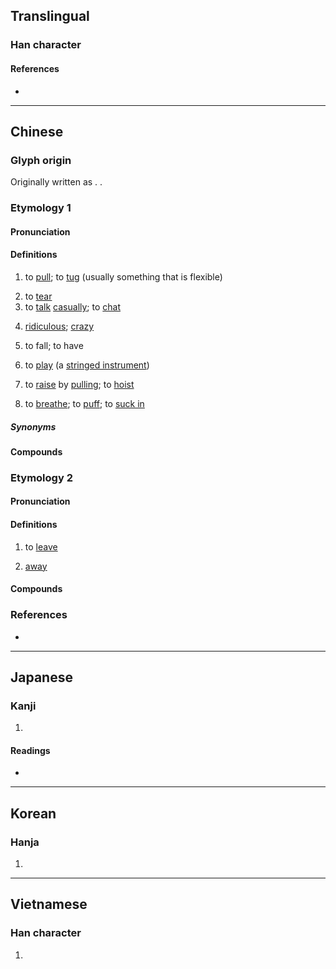 {{also|撦}}
{{character info}}
==Translingual==

===Han character===
{{Han char|rn=64|rad=手|as=04|sn=7|four=51010|canj=QYLM|ids=⿰扌止}}

====References====
* {{Han ref|kx=0418.230|dkj=11833|dj=0765.200|hdz=31836.040|uh=626F|ud=25199|bh=A7E8|bd=42984}}

----

==Chinese==

===Glyph origin===
{{Han etym}}
Originally written as {{zh-l|*撦}}. {{Han compound|手|止|ls=psc|c1=s|c2=p|t1=hand}}.

===Etymology 1===
{{zh-forms|alt=撦}}
{{rfe|zh}}

====Pronunciation====
{{zh-pron
|m=chě
|ma=Zh-chě.oga
|m-s=ce3
|c=ce2
|c-t=cie2
|h=pfs=chhá
|md=tiē/chiē
|mn=chhé/ml:chhiá
|mn_note=chhé - vernacular; chhiá - literary
|w=2tsha
|x=che3
|mc=y
|oc=y
|cat=v,a
}}

====Definitions====
{{zh-hanzi}}

# to [[pull]]; to [[tug]] (usually something that is flexible)
#: {{zh-x|唔好 扯 住 我 件 衫。|Stop '''pulling''' my shirt.|C}}
# to [[tear]]
# to [[talk]] [[casually]]; to [[chat]]
#: {{zh-co|胡扯|to '''chatter''' idly}}
# [[ridiculous]]; [[crazy]]
#: {{zh-x|今天 看病 要 等 六 個 小時，太 扯 了！|Today, people had to wait for six hours to see the doctor. It's absolutely '''ridiculous'''!}}
# {{lb|zh|dialectal|of weather}} to fall; to have
#: {{zh-co|扯霍閃|to '''have''' lightning|M-S|tr='''ce3''' ho2 san3}}
# {{lb|zh|dialectal}} to [[play]] (a [[stringed instrument]])
# {{lb|zh|Cantonese}} to [[raise]] by [[pull]]ing; to [[hoist]]
#: {{zh-x|扯旗|to '''hoist''' a flag|C}}
# {{lb|zh|Cantonese}} to [[breathe]]; to [[puff]]; to [[suck in]]
#: {{zh-co|扯鼻鼾|to snore|C}}
#: {{zh-co|扯 飛 煙|to '''smoke''' a dart|C}}

=====Synonyms=====
{{zh-dial|拉}}
{{zh-dial|拉-2}}

====Compounds====
{{zh-der|丟輪扯砲|弓兒扯滿|七拉八扯|丟連扯|嘮扯|扯謊撩白|扯談|扯白|扯三拉四|扯閑盤兒|拉扯|扯平|扯後腿|扳扯|扯不清|扯破|攀扯|扯呼|扯手扯腳|扯底線|扯縴|扯閑篇|推三扯四|扯筋|扯麵|扯勸|撏綿扯絮|扯尾巴|扯臊|扯篷拉縴|拖扯|扯淡|扯皮弄筋|扯皮|瞎扯|扯撮|扯篷|扯是搬非|扯落|牽扯|扯拉|扯扯拽拽|瞎扯臊|扯架子|扯扯連連|扯牛尾巴|扯直|扯簸箕|白扯|扯順風旗|東扯西拽|揪扯|扯手|拉拉扯扯|拉三扯四|扯倒|扯著脖子|扯頭|扯曳|東拉西扯|殺雞扯脖|扯謊|扯開嗓子|扯鈴|扯爛汙|扯票|扯住|扯平點|扯腿|扯閒白|撏扯|捽扯|扯空砑光|扯破臉皮|扯弓搭箭|鬼扯淡|胡拉混扯|胡扯|胡支扯葉|鬼扯腿|鬼扯|順風扯旗|鬼扯蛋|閒扯淡|閒扯|連扯跟頭}}

===Etymology 2===
{{zh-forms|alt=跙}}

====Pronunciation====
{{zh-pron
|c=ce2
|cat=v
}}

====Definitions====
{{zh-hanzi}}

# {{lb|zh|Cantonese}} to [[leave]]
#: {{zh-x|你 扯 啦，唔好 煩 住 我。|'''Leave''' and stop bothering me.|C}}
# {{lb|zh|Cantonese}} [[away]]
#: {{zh-co|拎 扯|to take '''away'''|C}}

====Compounds====
{{zh-der|返扯|扯記|扯人}}

===References===
* {{R:yue:Hanzi}}

{{zh-cat|Intermediate}}

----

==Japanese==

===Kanji===
{{ja-kanji|grade=|rs=手04}}

# {{rfdef|ja|sort=手04}}

====Readings====
* {{ja-readings|on=[[た]] (ta), [[しゃ]] (sha)|kun=[[ひく]] (hiku)}}

----

==Korean==

===Hanja===
{{ko-hanja|hangeul=차|eumhun=|rv=cha|mr=ch'a|y=cha}}

# {{rfdef|ko|sort=手04}}

----

==Vietnamese==

===Han character===
{{vi-readings|reading=chải, xả, chẻ, giẫy, xới, chỉ, xé, xẻ, xởi|rs=手04}}

# {{rfdef|vi|sort=手04}}